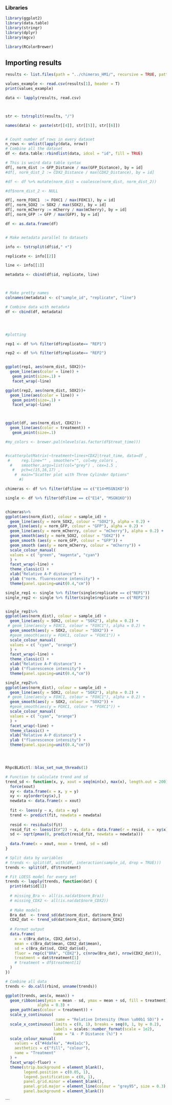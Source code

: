 
### Libraries

```r
library(ggplot2)
library(data.table)
library(stringr)
library(dplyr)
library(mgcv)

library(RColorBrewer)
```

## Importing results
```r
results <- list.files(path = "../chimeras_HM1/", recursive = TRUE, pattern = ".csv$", full.names = TRUE)

values_example <- read.csv(results[1], header = T)
print(values_example)

data <- lapply(results, read.csv)



str <- tstrsplit(results, "/")

names(data) <- paste(str[[4]], str[[5]], str[[6]]) 


# Count number of rows in every dataset
n_rows <- unlist(lapply(data, nrow))
# Combine all the dataset
df <- data.table::rbindlist(data, idcol = "id", fill = TRUE)

# This is weird data table syntax
df[, norm_dist := GFP_Distance / max(GFP_Distance), by = id] 
#df[, norm_dist_2 := CDX2_Distance / max(CDX2_Distance), by = id] 

#df <- df %>% mutate(norm_dist = coalesce(norm_dist, norm_dist_2))

#df$norm_dist_2 <- NULL

df[, norm_FOXC1  := FOXC1 / max(FOXC1), by = id]
df[, norm_SOX2 := SOX2 / max(SOX2), by = id]
df[, norm_mCherry := mCherry / max(mCherry), by = id]
df[, norm_GFP := GFP / max(GFP), by = id]

df <- as.data.frame(df)


# Make metadata parallel to datasets

info <- tstrsplit(df$id," +")

replicate <- info[[2]]

line <- info[[1]]

metadata <- cbind(df$id, replicate, line)



# Make pretty names
colnames(metadata) <- c("sample_id", "replicate", "line")

# Combine data with metadata
df <- cbind(df, metadata)





```


```r

#plotting

rep1 <- df %>% filter(df$replicate== "REP1")

rep2 <- df %>% filter(df$replicate== "REP2")


ggplot(rep1, aes(norm_dist, SOX2))+
  geom_line(aes(color = line)) + 
   geom_point(size=.1) +
   facet_wrap(~line)

ggplot(rep2, aes(norm_dist, SOX2))+
  geom_line(aes(color = line)) + 
   geom_point(size=.1) +
   facet_wrap(~line)



ggplot(df, aes(norm_dist, CDX2))+
  geom_line(aes(color = treatment)) + 
   geom_point(size=.1)


```

```R
#my_colors <- brewer.pal(nlevels(as.factor(df$treat_time)))


#scatterplotMatrix(~treatment+lines+CDX2|treat_time, data=df , 
 #     reg.line="" , smoother="", col=my_colors , 
  #    smoother.args=list(col="grey") , cex=1.5 , 
   #   pch=c(15,16,17) , 
    #  main="Scatter plot with Three Cylinder Options"
      #)

```

```r

chimeras <- df %>% filter(df$line == c("E14+MSGN1KO"))

single <- df %>% filter(df$line == c("E14", "MSGN1KO"))


chimeras%>%
ggplot(aes(norm_dist), colour = sample_id) +
  geom_line(aes(y = norm_SOX2, colour = "SOX2"), alpha = 0.2) +
 geom_line(aes(y = norm_GFP, colour = "GFP"), alpha = 0.2) +
  geom_line(aes(y = norm_mCherry, colour = "mCherry"), alpha = 0.2) +
  geom_smooth(aes(y = norm_SOX2, colour = "SOX2")) +
  geom_smooth (aes(y = norm_GFP, colour = "GFP")) +
  geom_smooth (aes(y = norm_mCherry, colour = "mCherry")) +
  scale_colour_manual(
  values = c( "green", "magenta", "cyan")
  ) +
  facet_wrap(~line) +
  theme_classic() +
  xlab("Relative A-P distance") +
  ylab ("norm. fluorescence intensity") +
  theme(panel.spacing=unit(0.4,"cm"))

single_rep1 <- single %>% filter(single$replicate == c("REP1"))
single_rep2 <- single %>% filter(single$replicate == c("REP2"))


single_rep1%>%
ggplot(aes(norm_dist), colour = sample_id) +
  geom_line(aes(y = SOX2, colour = "SOX2"), alpha = 0.2) +
 # geom_line(aes(y = FOXC1, colour = "FOXC1"), alpha = 0.2) +
  geom_smooth(aes(y = SOX2, colour = "SOX2")) +
  #geom_smooth(aes(y = FOXC1, colour = "FOXC1")) +
  scale_colour_manual(
  values = c( "cyan", "orange")
  ) +
  facet_wrap(~line) +
  theme_classic() +
  xlab("Relative A-P distance") +
  ylab ("fluorescence intensity") +
  theme(panel.spacing=unit(0.4,"cm"))

single_rep2%>%
ggplot(aes(norm_dist), colour = sample_id) +
  geom_line(aes(y = SOX2, colour = "SOX2"), alpha = 0.2) +
 # geom_line(aes(y = FOXC1, colour = "FOXC1"), alpha = 0.2) +
  geom_smooth(aes(y = SOX2, colour = "SOX2")) +
  #geom_smooth(aes(y = FOXC1, colour = "FOXC1")) +
  scale_colour_manual(
  values = c( "cyan", "orange")
  ) +
  facet_wrap(~line) +
  theme_classic() +
  xlab("Relative A-P distance") +
  ylab ("fluorescence intensity") +
  theme(panel.spacing=unit(0.4,"cm"))





```


```r
RhpcBLASctl::blas_set_num_threads(1)

# Function to calculate trend and sd
trend_sd <- function(x, y, xout = seq(min(x), max(x), length.out = 200)) {
  force(xout)
  xy <- data.frame(x = x, y = y)
  xy <- xy[order(xy$x),]
  newdata <- data.frame(x = xout)
  
  fit <- loess(y ~ x, data = xy)
  trend <- predict(fit, newdata = newdata)
  
  resid <- residuals(fit)
  resid_fit <- loess(I(r^2) ~ x, data = data.frame(r = resid, x = xy$x))
  sd <- sqrt(pmax(0, predict(resid_fit, newdata = newdata)))
  
  data.frame(x = xout, mean = trend, sd = sd)
}

# Split data by variables
# trends <- split(df, with(df, interaction(sample_id, drop = TRUE)))
trends <- split(df, df$treatment)

# Fit LOESS model for every set
trends <- lapply(trends, function(dat) {
  print(dat$id[1])
  
  # missing_Bra <- all(is.na(dat$norm_Bra))
  # missing_CDX2 <- all(is.na(dat$norm_CDX2))
  
  # Make models
  Bra_dat  <- trend_sd(dat$norm_dist, dat$norm_Bra)
  CDX2_dat <- trend_sd(dat$norm_dist, dat$norm_CDX2)
  
  # Format output
  data.frame(
    x = c(Bra_dat$x, CDX2_dat$x),
    mean = c(Bra_dat$mean, CDX2_dat$mean),
    sd = c(Bra_dat$sd, CDX2_dat$sd),
    fluor = rep(c("BRA", "CDX2"), c(nrow(Bra_dat), nrow(CDX2_dat))),
    treatment = dat$treatment[1]
    # treatment = df$treatment[1]
  )
})

# Combine all data
trends <- do.call(rbind, unname(trends))

ggplot(trends, aes(x, mean)) +
  geom_ribbon(aes(ymin = mean - sd, ymax = mean + sd, fill = treatment),
              alpha = 0.3) +
  geom_path(aes(colour = treatment)) +
  scale_y_continuous(
                      name = "Relative Intensity (Mean \u00b1 SD)") +
  scale_x_continuous(limits = c(0, 1), breaks = seq(0, 1, by = 0.2),
                     labels = scales::number_format(scale = 1e2),
                     name = "A - P Distance (%)") +
  scale_colour_manual(
    values = c("#4daf4a", "#e41a1c"),
    aesthetics = c("fill", "colour"),
    name = "Treatment"
  ) +
  facet_wrap(~fluor) +
  theme(strip.background = element_blank(),
        legend.position = c(0.05, 1),
        legend.justification = c(0, 1),
        panel.grid.minor = element_blank(),
        panel.grid.major = element_line(colour = "grey95", size = 0.3),
        panel.background = element_blank())
```

```

